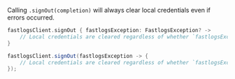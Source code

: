 
Calling `.signOut(completion)` will always clear local credentials even if errors occurred.

<Tabs>

<TabItem value="kotlin" label="Kotlin">

```kotlin
fastlogsClient.signOut { fastlogsException: FastlogsException? ->
    // Local credentials are cleared regardless of whether `fastlogsException` is null.
}
```

</TabItem>

<TabItem value="java" label="Java">

```java
fastlogsClient.signOut(fastlogsException -> {
    // Local credentials are cleared regardless of whether `fastlogsException` is null.
});
```

</TabItem>

</Tabs>
